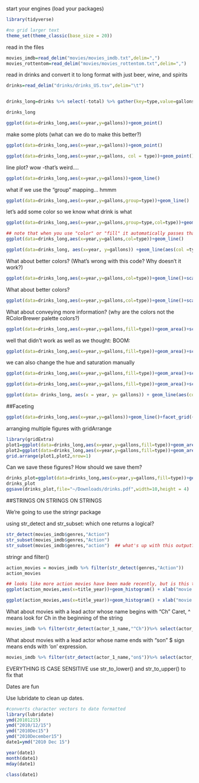 start your engines (load your packages)
```r
library(tidyverse)

#no grid larger text 
theme_set(theme_classic(base_size = 20)) 
```

read in the files
```r
movies_imdb=read_delim("movies/movies_imdb.txt",delim=",")
movies_rottentom=read_delim("movies/movies_rottentom.txt",delim=",")
```

read in drinks and convert it to long format with just beer, wine, and spirits
```r
drinks=read_delim("drinks/drinks_US.tsv",delim="\t")


drinks_long=drinks %>% select(-total) %>% gather(key=type,value=gallons,beer:spirits)

drinks_long

ggplot(data=drinks_long,aes(x=year,y=gallons))+geom_point()
```

make some plots (what can we do to make this better?)
```r
ggplot(data=drinks_long,aes(x=year,y=gallons))+geom_point()
```
```r
ggplot(data=drinks_long,aes(x=year,y=gallons, col = type))+geom_point()

```

line plot? wow -that's weird....
```r
ggplot(data=drinks_long,aes(x=year,y=gallons))+geom_line()
```

what if we use the "group" mapping... hmmm 
```r
ggplot(data=drinks_long,aes(x=year,y=gallons,group=type))+geom_line()
```

let's add some color so we know what drink is what
```r
ggplot(data=drinks_long,aes(x=year,y=gallons,group=type,col=type))+geom_line()

## note that when you use "color" or "fill" it automatically passes that same argument to "group", so this line is effectively the same
ggplot(data=drinks_long,aes(x=year,y=gallons,col=type))+geom_line()
```
```r
ggplot(data=drinks_long, aes(x=year, y=gallons)) +geom_line(aes(col =type)) +stat_smooth(se=FALSE)
``` 



What about better colors? (What's wrong with this code? Why doesn't it work?)
```r
ggplot(data=drinks_long,aes(x=year,y=gallons,col=type))+geom_line()+scale_color_manual(values = c("black","red", "yellow")) +ggtitle('deutschland uber alles')
```

What about better colors?
```r
ggplot(data=drinks_long,aes(x=year,y=gallons,col=type))+geom_line()+scale_color_brewer(palette = "Set1")
```

What about conveying more information? (why are the colors not the RColorBrewer palette colors?)
```r
ggplot(data=drinks_long,aes(x=year,y=gallons,fill=type))+geom_area()+scale_color_brewer(palette = "Set1")
```

well that didn't work as well as we thought:
BOOM:
```r
ggplot(data=drinks_long,aes(x=year,y=gallons,fill=type))+geom_area()+scale_fill_brewer(palette = "Set1")
```

we can also change the hue and saturation manually
```r
ggplot(data=drinks_long,aes(x=year,y=gallons,fill=type))+geom_area()+scale_fill_hue(l=45,c=50)

ggplot(data=drinks_long,aes(x=year,y=gallons,fill=type))+geom_area()+scale_fill_hue(l=45)

```
```r
ggplot(data= drinks_long, aes(x = year, y= gallons)) + geom_line(aes(col=type)) +facet_grid(~type)
```

##Faceting
```r
ggplot(data=drinks_long,aes(x=year,y=gallons))+geom_line()+facet_grid(~type)
```

arranging multiple figures with gridArrange
```r
library(gridExtra)
plot1=ggplot(data=drinks_long,aes(x=year,y=gallons,fill=type))+geom_area()+scale_fill_hue(l=45)
plot2=ggplot(data=drinks_long,aes(x=year,y=gallons,fill=type))+geom_area()+scale_fill_hue(l=45,c=50)
grid.arrange(plot1,plot2,nrow=1)
```

Can we save these figures? How should we save them?
```r
drinks_plot=ggplot(data=drinks_long,aes(x=year,y=gallons,fill=type))+geom_area()+scale_fill_brewer(palette = "Set1")
drinks_plot
ggsave(drinks_plot,file="~/Downloads/drinks.pdf",width=10,height = 4)
```

##STRINGS ON STRINGS ON STRINGS

We're going to use the stringr package

using str_detect and str_subset: which one returns a logical?
```r
str_detect(movies_imdb$genres,"Action")
str_subset(movies_imdb$genres,"Action")
str_subset(movies_imdb$genres,"action")  ## what's up with this output? Why is it different than the line above? 

```

stringr and filter()
```r
action_movies = movies_imdb %>% filter(str_detect(genres,"Action"))
action_movies

## looks like more action movies have been made recently, but is this true? What's our null expectation given the data? 
ggplot(action_movies,aes(x=title_year))+geom_histogram() + xlab("movie release (year)")
```
```r
ggplot(action_movies,aes(x=title_year))+geom_histogram() + xlab("movie release (year)")

```

What about movies with a lead actor whose name begins with "Ch" Caret, ^ means look for Ch in the beginning of the string
```r

movies_imdb %>% filter(str_detect(actor_1_name,"^Ch"))%>% select(actor_1_name,title_year,movie_title,everything())

```

What about movies with a lead actor whose name ends with "son" $ sign means ends with 'on' expression.
```r
movies_imdb %>% filter(str_detect(actor_1_name,"on$"))%>% select(actor_1_name,title_year,movie_title,everything())
```

EVERYTHING IS CASE SENSITIVE
use str_to_lower() and str_to_upper() to fix that


Dates are fun

Use lubridate to clean up dates. 
```r
#converts character vectors to date formatted
library(lubridate)
ymd(20101215)
ymd("2010/12/15")
ymd("2010Dec15")
ymd("2010December15")
date1=ymd("2010 Dec 15")

year(date1)
month(date1)
mday(date1)

class(date1)
```